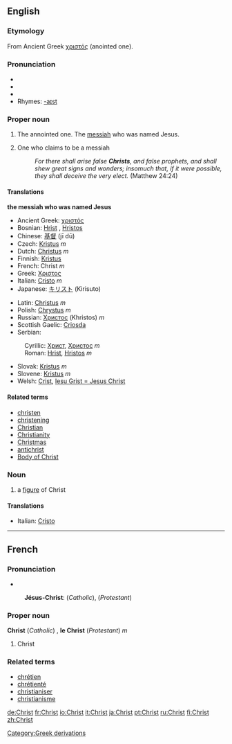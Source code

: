 ==English==

{{rank|speaking|circumstances|sitting|787|Christ|begin|wait|laughed}}

===Etymology===
From Ancient Greek [[χριστός]] (anointed one).

===Pronunciation===
* {{AHD|krīst}}
* {{IPA|/kraɪst/}}
* {{SAMPA|/"kraIst/}}
*Rhymes: [[Rhymes:English:-aɪst|-aɪst]]

===Proper noun===
{{en-proper noun}}

# {{Christianity}} {{italbrac|literally}} The annointed one.  The [[messiah]] who was named Jesus.
# One who claims to be a messiah
#:''For there shall arise false '''Christs''', and false prophets, and shall shew great signs and wonders; insomuch that, if it were possible, they shall deceive the very elect.'' (Matthew 24:24)

====Translations====
'''the messiah who was named Jesus'''
{{top}}
*Ancient Greek: [[χριστός]] {{m}}
*Bosnian: [[Hrist]] {{m}}, [[Hristos]] {{m}}
*Chinese: [[基督]] (jī dū)
*Czech: [[Kristus]] ''m''
*Dutch: [[Christus]] ''m''
*Finnish: [[Kristus]]
*French: Christ ''m''
*Greek: [[Χριστος]]
*Italian: [[Cristo]] ''m''
*Japanese: [[キリスト]] (Kirisuto)
{{mid}}
*Latin: [[Christus]] ''m''
*Polish: [[Chrystus]] ''m''
*Russian: [[Христос]] (Khristos) ''m''
*Scottish Gaelic: [[Criosda]]
*Serbian:
:Cyrillic: [[Христ]], [[Христос]] ''m''
:Roman: [[Hrist]], [[Hristos]] ''m''
*Slovak: [[Kristus]] ''m''
*Slovene: [[Kristus]] ''m''
*Welsh: [[Crist]], [[Iesu Grist = Jesus Christ]]
{{bottom}}

====Related terms====
*[[christen]]
*[[christening]]<!-- capitalised? -->
*[[Christian]]
*[[Christianity]]
*[[Christmas]]
*[[antichrist]]
*[[Body of Christ]]

===Noun===
{{en-noun}}

#{{art}} a [[figure]] of Christ

====Translations====
{{top}}
*Italian: [[Cristo]] {{m}}
{{mid}}

{{bottom}}

----

==French==
===Pronunciation===
* {{IPA|/krist/}}
:'''Jésus-Christ''': {{IPA|/ʒezykri/}} (''Catholic''), {{IPA|/ʒezykrist/}} (''Protestant'')

===Proper noun===
'''Christ''' (''Catholic'') , '''le Christ''' (''Protestant'') ''m''

# Christ

===Related terms===
*[[chrétien]]
*[[chrétienté]]
*[[christianiser]]
*[[christianisme]]

[[Category:Greek derivations]]

[[de:Christ]]
[[fr:Christ]]
[[io:Christ]]
[[it:Christ]]
[[ja:Christ]]
[[pt:Christ]]
[[ru:Christ]]
[[fi:Christ]]
[[zh:Christ]]